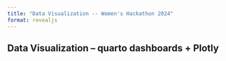 ```yaml
---
title: "Data Visualization -- Women's Hackathon 2024"
format: revealjs
---
```


## Data Visualization -- quarto dashboards + Plotly

